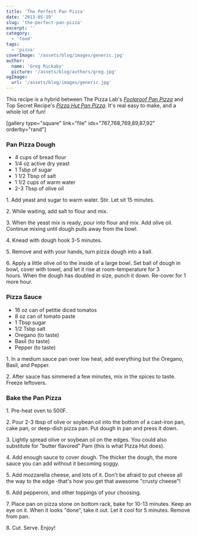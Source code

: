 ```yaml
---
title: 'The Perfect Pan Pizza'
date: '2013-05-19'
slug: 'the-perfect-pan-pizza'
excerpt: ''
category:
  - 'food'
tags:
  - 'pizza'
coverImage: '/assets/blog/images/generic.jpg'
author:
  name: 'Greg Rickaby'
  picture: '/assets/blog/authors/greg.jpg'
ogImage:
  url: '/assets/blog/images/generic.jpg'
---
```


This recipe is a hybrid between The Pizza Lab's *[Foolproof Pan Pizza](http://slice.seriouseats.com/archives/2013/01/the-pizza-lab-the-worlds-easiest-pizza-no-knead-no-stretch-pan-pizza.html)* and Top Secret Recipe's *[Pizza Hut Pan Pizza](http://www.topsecretrecipes.com/Pizza-Hut-Pan-Pizza-Recipe.html)*. It's real easy to make, and a whole lot of fun!

\[gallery type="square" link="file" ids="767,768,769,89,87,92" orderby="rand"\]

### Pan Pizza Dough

- 4 cups of bread flour
- 1/4 oz active dry yeast
- 1 Tsbp of sugar
- 1 1/2 Tbsp of salt
- 1 1/2 cups of warm water
- 2-3 Tbsp of olive oil

1\. Add yeast and sugar to warm water. Stir. Let sit 15 minutes.

2\. While waiting, add salt to flour and mix.

3\. When the yeast mix is ready, pour into flour and mix. Add olive oil. Continue mixing until dough pulls away from the bowl.

4\. Knead with dough hook 3-5 minutes.

5\. Remove and with your hands, turn pizza dough into a ball.

6\. Apply a little olive oil to the inside of a large bowl. Set ball of dough in bowl, cover with towel, and let it rise at room-temperature for 3 hours. When the dough has doubled in size, punch it down. Re-cover for 1 more hour.

### Pizza Sauce

- 16 oz can of petitie diced tomatos
- 8 oz can of tomato paste
- 1 Tbsp sugar
- 1/2 Tsbp salt
- Oregano (to taste)
- Basil (to taste)
- Pepper (to taste)

1\. In a medium sauce pan over low heat, add everything but the Oregano, Basil, and Pepper.

2\. After sauce has simmered a few minutes, mix in the spices to taste. Freeze leftovers.

### Bake the Pan Pizza

1\. Pre-heat oven to 500F.

2\. Pour 2-3 tbsp of olive or soybean oil into the bottom of a cast-iron pan, cake pan, or deep-dish pizza pan. Put dough in pan and press it down.

3\. Lightly spread olive or soybean oil on the edges. You could also substitute for "butter flavored" Pam (this is what Pizza Hut does).

4\. Add enough sauce to cover dough. The thicker the dough, the more sauce you can add without it becoming soggy.

5\. Add mozzarella cheese, and lots of it. Don't be afraid to put cheese all the way to the edge -that's how you get that awesome "crusty cheese"!

6\. Add pepperoni, and other toppings of your choosing.

7\. Place pan on pizza stone on bottom rack, bake for 10-13 minutes. Keep an eye on it. When it looks "done", take it out. Let it cool for 5 minutes. Remove from pan.

8\. Cut. Serve. Enjoy!
